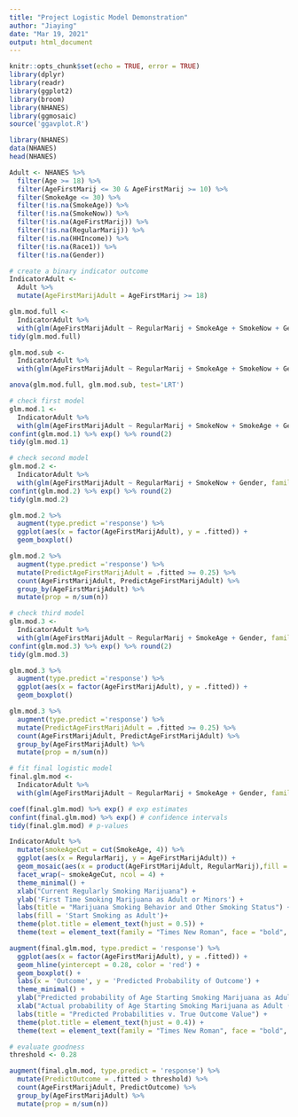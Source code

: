 ```yaml
---
title: "Project Logistic Model Demonstration"
author: "Jiaying"
date: "Mar 19, 2021"
output: html_document
---
```


```r
knitr::opts_chunk$set(echo = TRUE, error = TRUE)
library(dplyr) 
library(readr)
library(ggplot2)
library(broom)
library(NHANES)
library(ggmosaic)
source('ggavplot.R')
```

```r
library(NHANES)
data(NHANES)
head(NHANES)

Adult <- NHANES %>% 
  filter(Age >= 18) %>%
  filter(AgeFirstMarij <= 30 & AgeFirstMarij >= 10) %>%
  filter(SmokeAge <= 30) %>%
  filter(!is.na(SmokeAge)) %>%
  filter(!is.na(SmokeNow)) %>%
  filter(!is.na(AgeFirstMarij)) %>%
  filter(!is.na(RegularMarij)) %>%
  filter(!is.na(HHIncome)) %>%
  filter(!is.na(Race1)) %>%
  filter(!is.na(Gender))

# create a binary indicator outcome
IndicatorAdult <- 
  Adult %>%
  mutate(AgeFirstMarijAdult = AgeFirstMarij >= 18)  
```

```r
glm.mod.full <- 
  IndicatorAdult %>%
  with(glm(AgeFirstMarijAdult ~ RegularMarij + SmokeAge + SmokeNow + Gender + Race1 + HHIncome, family = binomial))
tidy(glm.mod.full)
```

```r
glm.mod.sub <- 
  IndicatorAdult %>%
  with(glm(AgeFirstMarijAdult ~ RegularMarij + SmokeAge + SmokeNow + Gender, family = binomial)) 

anova(glm.mod.full, glm.mod.sub, test='LRT')
```

```r
# check first model
glm.mod.1 <- 
  IndicatorAdult %>%
  with(glm(AgeFirstMarijAdult ~ RegularMarij + SmokeNow + SmokeAge + Gender , family = binomial)) 
confint(glm.mod.1) %>% exp() %>% round(2)
tidy(glm.mod.1)

# check second model
glm.mod.2 <- 
  IndicatorAdult %>%
  with(glm(AgeFirstMarijAdult ~ RegularMarij + SmokeNow + Gender, family = binomial)) 
confint(glm.mod.2) %>% exp() %>% round(2)
tidy(glm.mod.2)

glm.mod.2 %>%
  augment(type.predict ='response') %>%
  ggplot(aes(x = factor(AgeFirstMarijAdult), y = .fitted)) +
  geom_boxplot() 

glm.mod.2 %>%
  augment(type.predict ='response') %>%
  mutate(PredictAgeFirstMarijAdult = .fitted >= 0.25) %>%
  count(AgeFirstMarijAdult, PredictAgeFirstMarijAdult) %>% 
  group_by(AgeFirstMarijAdult) %>%
  mutate(prop = n/sum(n)) 

# check third model
glm.mod.3 <- 
  IndicatorAdult %>%
  with(glm(AgeFirstMarijAdult ~ RegularMarij + SmokeAge + Gender, family = binomial)) 
confint(glm.mod.3) %>% exp() %>% round(2)
tidy(glm.mod.3)

glm.mod.3 %>%
  augment(type.predict ='response') %>%
  ggplot(aes(x = factor(AgeFirstMarijAdult), y = .fitted)) +
  geom_boxplot() 

glm.mod.3 %>%
  augment(type.predict ='response') %>%
  mutate(PredictAgeFirstMarijAdult = .fitted >= 0.25) %>%
  count(AgeFirstMarijAdult, PredictAgeFirstMarijAdult) %>% 
  group_by(AgeFirstMarijAdult) %>%
  mutate(prop = n/sum(n)) 

```

```r
# fit final logistic model
final.glm.mod <- 
  IndicatorAdult %>%
  with(glm(AgeFirstMarijAdult ~ RegularMarij + SmokeAge + Gender, family = binomial))

coef(final.glm.mod) %>% exp() # exp estimates
confint(final.glm.mod) %>% exp() # confidence intervals
tidy(final.glm.mod) # p-values

IndicatorAdult %>%
  mutate(smokeAgeCut = cut(SmokeAge, 4)) %>%
  ggplot(aes(x = RegularMarij, y = AgeFirstMarijAdult)) +
  geom_mosaic(aes(x = product(AgeFirstMarijAdult, RegularMarij),fill = AgeFirstMarijAdult)) +
  facet_wrap(~ smokeAgeCut, ncol = 4) +
  theme_minimal() +
  xlab("Current Regularly Smoking Marijuana") +
  ylab('First Time Smoking Marijuana as Adult or Minors') +
  labs(title = "Marijuana Smoking Behavior and Other Smoking Status") +
  labs(fill = 'Start Smoking as Adult')+
  theme(plot.title = element_text(hjust = 0.5)) +
  theme(text = element_text(family = "Times New Roman", face = "bold", size = 10))

augment(final.glm.mod, type.predict = 'response') %>%
  ggplot(aes(x = factor(AgeFirstMarijAdult), y = .fitted)) + 
  geom_hline(yintercept = 0.28, color = 'red') +
  geom_boxplot() +
  labs(x = 'Outcome', y = 'Predicted Probability of Outcome') + 
  theme_minimal() +
  ylab("Predicted probability of Age Starting Smoking Marijuana as Adult") +
  xlab("Actual probability of Age Starting Smoking Marijuana as Adult (False = Below 18, Ture = Over 18)") +
  labs(title = "Predicted Probabilities v. True Outcome Value") +
  theme(plot.title = element_text(hjust = 0.4)) +
  theme(text = element_text(family = "Times New Roman", face = "bold", size = 10))

# evaluate goodness
threshold <- 0.28

augment(final.glm.mod, type.predict = 'response') %>%  
  mutate(PredictOutcome = .fitted > threshold) %>%
  count(AgeFirstMarijAdult, PredictOutcome) %>% 
  group_by(AgeFirstMarijAdult) %>% 
  mutate(prop = n/sum(n))
```